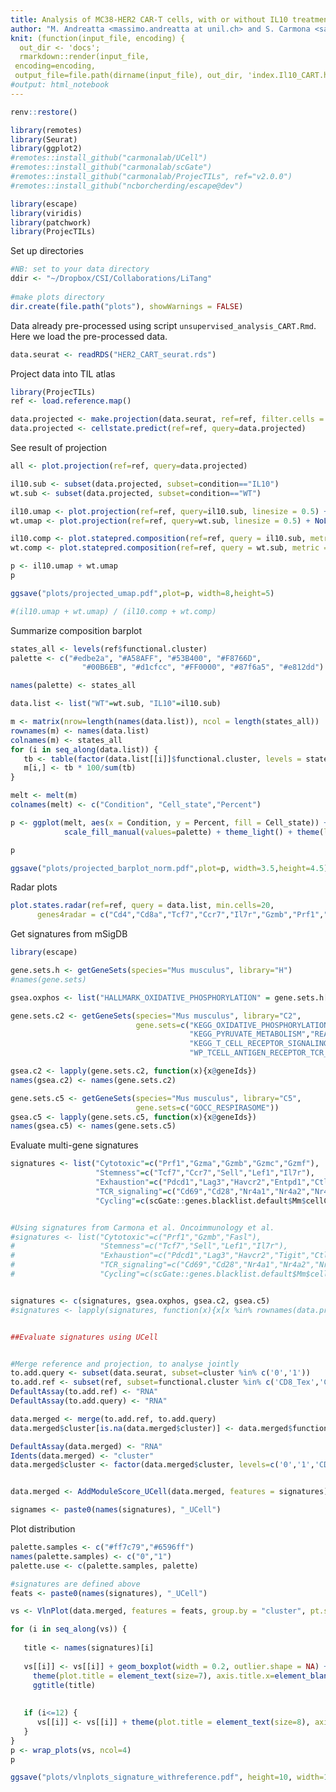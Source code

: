 ```yaml
---
title: Analysis of MC38-HER2 CAR-T cells, with or without IL10 treatment 
author: "M. Andreatta <massimo.andreatta at unil.ch> and S. Carmona <santiago.carmona at unil.ch>"
knit: (function(input_file, encoding) {
  out_dir <- 'docs';
  rmarkdown::render(input_file,
 encoding=encoding,
 output_file=file.path(dirname(input_file), out_dir, 'index.Il10_CART.html'))})
#output: html_notebook
---
```


```r
renv::restore()

library(remotes)
library(Seurat)
library(ggplot2)
#remotes::install_github("carmonalab/UCell")
#remotes::install_github("carmonalab/scGate")
#remotes::install_github("carmonalab/ProjecTILs", ref="v2.0.0")
#remotes::install_github("ncborcherding/escape@dev")

library(escape)
library(viridis)
library(patchwork)
library(ProjecTILs)
```

Set up directories
```r
#NB: set to your data directory
ddir <- "~/Dropbox/CSI/Collaborations/LiTang"
  
#make plots directory
dir.create(file.path("plots"), showWarnings = FALSE)
```

Data already pre-processed using script `unsupervised_analysis_CART.Rmd`. Here we load the pre-processed data.
```r
data.seurat <- readRDS("HER2_CART_seurat.rds")
```

Project data into TIL atlas
```r
library(ProjecTILs)
ref <- load.reference.map()

data.projected <- make.projection(data.seurat, ref=ref, filter.cells = F)
data.projected <- cellstate.predict(ref=ref, query=data.projected)
```

See result of projection
```r
all <- plot.projection(ref=ref, query=data.projected)

il10.sub <- subset(data.projected, subset=condition=="IL10")
wt.sub <- subset(data.projected, subset=condition=="WT")

il10.umap <- plot.projection(ref=ref, query=il10.sub, linesize = 0.5) + NoLegend() + ggtitle("IL10") + ylim(-8.5,9)
wt.umap <- plot.projection(ref=ref, query=wt.sub, linesize = 0.5) + NoLegend() + ggtitle("WT") + ylim(-8.5,9)

il10.comp <- plot.statepred.composition(ref=ref, query = il10.sub, metric = "percent")
wt.comp <- plot.statepred.composition(ref=ref, query = wt.sub, metric = "percent")

p <- il10.umap + wt.umap
p

ggsave("plots/projected_umap.pdf",plot=p, width=8,height=5)

#(il10.umap + wt.umap) / (il10.comp + wt.comp) 
```

Summarize composition barplot
```r
states_all <- levels(ref$functional.cluster)
palette <- c("#edbe2a", "#A58AFF", "#53B400", "#F8766D", 
                "#00B6EB", "#d1cfcc", "#FF0000", "#87f6a5", "#e812dd")

names(palette) <- states_all

data.list <- list("WT"=wt.sub, "IL10"=il10.sub)

m <- matrix(nrow=length(names(data.list)), ncol = length(states_all))
rownames(m) <- names(data.list)
colnames(m) <- states_all
for (i in seq_along(data.list)) {
   tb <- table(factor(data.list[[i]]$functional.cluster, levels = states_all))
   m[i,] <- tb * 100/sum(tb)
}

melt <- melt(m)
colnames(melt) <- c("Condition", "Cell_state","Percent")

p <- ggplot(melt, aes(x = Condition, y = Percent, fill = Cell_state)) + geom_bar(stat = "identity", position = "stack") + 
            scale_fill_manual(values=palette) + theme_light() + theme(legend.position = "right")

p

ggsave("plots/projected_barplot_norm.pdf",plot=p, width=3.5,height=4.5)
```

Radar plots
```r
plot.states.radar(ref=ref, query = data.list, min.cells=20, 
      genes4radar = c("Cd4","Cd8a","Tcf7","Ccr7","Il7r","Gzmb","Prf1","Pdcd1","Havcr2","Cd69","Mki67"))

```

Get signatures from mSigDB
```r
library(escape)

gene.sets.h <- getGeneSets(species="Mus musculus", library="H")
#names(gene.sets)

gsea.oxphos <- list("HALLMARK_OXIDATIVE_PHOSPHORYLATION" = gene.sets.h[["HALLMARK_OXIDATIVE_PHOSPHORYLATION"]]@geneIds)

gene.sets.c2 <- getGeneSets(species="Mus musculus", library="C2", 
                            gene.sets=c("KEGG_OXIDATIVE_PHOSPHORYLATION","MOOTHA_MITOCHONDRIA","BIOCARTA_ETC_PATHWAY",
                                        "KEGG_PYRUVATE_METABOLISM","REACTOME_MITOCHONDRIAL_BIOGENESIS",
                                        "KEGG_T_CELL_RECEPTOR_SIGNALING_PATHWAY","BIOCARTA_CTL_PATHWAY",
                                        "WP_TCELL_ANTIGEN_RECEPTOR_TCR_SIGNALING_PATHWAY","PID_TCR_PATHWAY"))

gsea.c2 <- lapply(gene.sets.c2, function(x){x@geneIds})
names(gsea.c2) <- names(gene.sets.c2)

gene.sets.c5 <- getGeneSets(species="Mus musculus", library="C5", 
                            gene.sets=c("GOCC_RESPIRASOME"))
gsea.c5 <- lapply(gene.sets.c5, function(x){x@geneIds})
names(gsea.c5) <- names(gene.sets.c5)


```

Evaluate multi-gene signatures
```r
signatures <- list("Cytotoxic"=c("Prf1","Gzma","Gzmb","Gzmc","Gzmf"), 
                   "Stemness"=c("Tcf7","Ccr7","Sell","Lef1","Il7r"),
                   "Exhaustion"=c("Pdcd1","Lag3","Havcr2","Entpd1","Ctla4"),
                   "TCR_signaling"=c("Cd69","Cd28","Nr4a1","Nr4a2","Nr4a3","Nfkb1","Nfkbia","Nfkbib"),
                   "Cycling"=c(scGate::genes.blacklist.default$Mm$cellCycle.G1S, scGate::genes.blacklist.default$Mm$cellCycle.G2M))


#Using signatures from Carmona et al. Oncoimmunology et al.
#signatures <- list("Cytotoxic"=c("Prf1","Gzmb","Fasl"), 
#                   "Stemness"=c("Tcf7","Sell","Lef1","Il7r"),
#                   "Exhaustion"=c("Pdcd1","Lag3","Havcr2","Tigit","Ctla4"),
#                   "TCR_signaling"=c("Cd69","Cd28","Nr4a1","Nr4a2","Nr4a3","Nfkb1","Nfkbia","Nfkbib"),
#                   "Cycling"=c(scGate::genes.blacklist.default$Mm$cellCycle.G1S, scGate::genes.blacklist.default$Mm$cellCycle.G2M))


signatures <- c(signatures, gsea.oxphos, gsea.c2, gsea.c5)
#signatures <- lapply(signatures, function(x){x[x %in% rownames(data.projected)]})


##Evaluate signatures using UCell


#Merge reference and projection, to analyse jointly
to.add.query <- subset(data.seurat, subset=cluster %in% c('0','1'))
to.add.ref <- subset(ref, subset=functional.cluster %in% c('CD8_Tex','CD8_Tpex','CD8_EffectorMemory','CD8_EarlyActiv','CD8_NaiveLike'))
DefaultAssay(to.add.ref) <- "RNA"
DefaultAssay(to.add.query) <- "RNA"

data.merged <- merge(to.add.ref, to.add.query)
data.merged$cluster[is.na(data.merged$cluster)] <- data.merged$functional.cluster[is.na(data.merged$cluster)]

DefaultAssay(data.merged) <- "RNA"
Idents(data.merged) <- "cluster"
data.merged$cluster <- factor(data.merged$cluster, levels=c('0','1','CD8_Tex','CD8_Tpex','CD8_EffectorMemory','CD8_EarlyActiv','CD8_NaiveLike'))


data.merged <- AddModuleScore_UCell(data.merged, features = signatures)

signames <- paste0(names(signatures), "_UCell") 
```


Plot distribution
```r
palette.samples <- c("#ff7c79","#6596ff")
names(palette.samples) <- c("0","1")
palette.use <- c(palette.samples, palette)

#signatures are defined above
feats <- paste0(names(signatures), "_UCell") 

vs <- VlnPlot(data.merged, features = feats, group.by = "cluster", pt.size = 0, cols = palette.use,combine = F)

for (i in seq_along(vs)) {
   
   title <- names(signatures)[i]
  
   vs[[i]] <- vs[[i]] + geom_boxplot(width = 0.2, outlier.shape = NA) + NoLegend() + 
     theme(plot.title = element_text(size=7), axis.title.x=element_blank(), axis.text=element_text(size=12)) +
     ggtitle(title)
   
   
   if (i<=12) {
      vs[[i]] <- vs[[i]] + theme(plot.title = element_text(size=8), axis.text.x=element_blank())
   }
}
p <- wrap_plots(vs, ncol=4)
p

ggsave("plots/vlnplots_signature_withreference.pdf", height=10, width=14)
```


